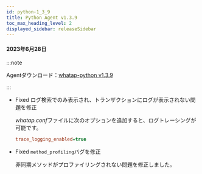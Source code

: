 ```yaml
---
id: python-1_3_9
title: Python Agent v1.3.9
toc_max_heading_level: 2
displayed_sidebar: releaseSidebar
---
```


#### 2023年6月28日

:::note

Agentダウンロード：[whatap-python v1.3.9](https://pypi.org/project/whatap-python/1.3.9/)

:::

- <Status>Fixed</Status> <UI>ログ検索</UI>でのみ表示され、トランザクションにログが表示されない問題を修正

  *whatap.conf*ファイルに次のオプションを追加すると、ログトレーシングが可能です。

  ```ini title='whtap.conf'
  trace_logging_enabled=true
  ```

- <Status>Fixed</Status> <code>method_profiling</code>バグを修正

  非同期メソッドがプロファイリングされない問題を修正しました。
